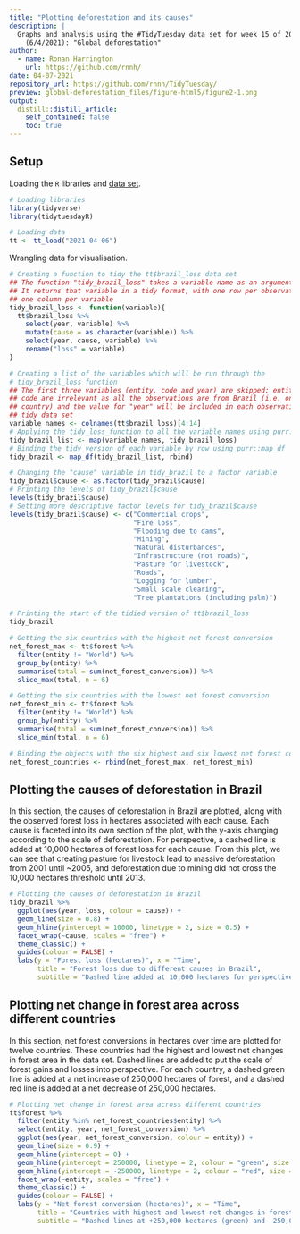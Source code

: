 ```yaml
---
title: "Plotting deforestation and its causes"
description: |
  Graphs and analysis using the #TidyTuesday data set for week 15 of 2021
    (6/4/2021): "Global deforestation"
author:
  - name: Ronan Harrington
    url: https://github.com/rnnh/
date: 04-07-2021
repository_url: https://github.com/rnnh/TidyTuesday/
preview: global-deforestation_files/figure-html5/figure2-1.png
output:
  distill::distill_article:
    self_contained: false
    toc: true
---
```


## Setup

Loading the `R` libraries and [data set](https://github.com/rfordatascience/tidytuesday/blob/master/data/2021/2021-04-06/readme.md).

```r
# Loading libraries
library(tidyverse)
library(tidytuesdayR)

# Loading data
tt <- tt_load("2021-04-06")
```

Wrangling data for visualisation.

```r
# Creating a function to tidy the tt$brazil_loss data set
## The function "tidy_brazil_loss" takes a variable name as an argument.
## It returns that variable in a tidy format, with one row per observation and
## one column per variable
tidy_brazil_loss <- function(variable){
  tt$brazil_loss %>% 
    select(year, variable) %>% 
    mutate(cause = as.character(variable)) %>% 
    select(year, cause, variable) %>%
    rename("loss" = variable)
}

# Creating a list of the variables which will be run through the
# tidy_brazil_loss function
## The first three variables (entity, code and year) are skipped: entity and
## code are irrelevant as all the observations are from Brazil (i.e. one
## country) and the value for "year" will be included in each observation in the
## tidy data set
variable_names <- colnames(tt$brazil_loss)[4:14]
# Applying the tidy_loss_function to all the variable names using purr::map
tidy_brazil_list <- map(variable_names, tidy_brazil_loss)
# Binding the tidy version of each variable by row using purr::map_df
tidy_brazil <- map_df(tidy_brazil_list, rbind)

# Changing the "cause" variable in tidy_brazil to a factor variable
tidy_brazil$cause <- as.factor(tidy_brazil$cause)
# Printing the levels of tidy_brazil$cause
levels(tidy_brazil$cause)
# Setting more descriptive factor levels for tidy_brazil$cause
levels(tidy_brazil$cause) <- c("Commercial crops",
                               "Fire loss",
                               "Flooding due to dams",
                               "Mining",
                               "Natural disturbances",
                               "Infrastructure (not roads)",
                               "Pasture for livestock",
                               "Roads",
                               "Logging for lumber",
                               "Small scale clearing",
                               "Tree plantations (including palm)")

# Printing the start of the tidied version of tt$brazil_loss
tidy_brazil

# Getting the six countries with the highest net forest conversion
net_forest_max <- tt$forest %>% 
  filter(entity != "World") %>%
  group_by(entity) %>% 
  summarise(total = sum(net_forest_conversion)) %>%
  slice_max(total, n = 6)

# Getting the six countries with the lowest net forest conversion
net_forest_min <- tt$forest %>% 
  filter(entity != "World") %>%
  group_by(entity) %>% 
  summarise(total = sum(net_forest_conversion)) %>%
  slice_min(total, n = 6)

# Binding the objects with the six highest and six lowest net forest conversions
net_forest_countries <- rbind(net_forest_max, net_forest_min)
```

## Plotting the causes of deforestation in Brazil

In this section, the causes of deforestation in Brazil are plotted, along with
the observed forest loss in hectares associated with each cause. Each cause
is faceted into its own section of the plot, with the y-axis changing according
to the scale of deforestation. For perspective, a dashed line is added at
10,000 hectares of forest loss for each cause. From this plot, we can see that
creating pasture for livestock lead to massive deforestation from 2001 until
~2005, and deforestation due to mining did not cross the 10,000 hectares
threshold until 2013.

```r
# Plotting the causes of deforestation in Brazil
tidy_brazil %>%
  ggplot(aes(year, loss, colour = cause)) +
  geom_line(size = 0.8) +
  geom_hline(yintercept = 10000, linetype = 2, size = 0.5) +
  facet_wrap(~cause, scales = "free") +
  theme_classic() +
  guides(colour = FALSE) +
  labs(y = "Forest loss (hectares)", x = "Time",
       title = "Forest loss due to different causes in Brazil",
       subtitle = "Dashed line added at 10,000 hectares for perspective")
```

## Plotting net change in forest area across different countries

In this section, net forest conversions in hectares over time are plotted
for twelve countries. These countries had the highest and lowest net changes
in forest area in the data set. Dashed lines are added to put the scale of
forest gains and losses into perspective. For each country, a dashed green
line is added at a net increase of 250,000 hectares of forest, and a dashed
red line is added at a net decrease of 250,000 hectares.

```r
# Plotting net change in forest area across different countries
tt$forest %>%
  filter(entity %in% net_forest_countries$entity) %>%
  select(entity, year, net_forest_conversion) %>%
  ggplot(aes(year, net_forest_conversion, colour = entity)) +
  geom_line(size = 0.9) +
  geom_hline(yintercept = 0) +
  geom_hline(yintercept = 250000, linetype = 2, colour = "green", size = 0.4) +
  geom_hline(yintercept = -250000, linetype = 2, colour = "red", size = 0.4) +
  facet_wrap(~entity, scales = "free") +
  theme_classic() +
  guides(colour = FALSE) +
  labs(y = "Net forest conversion (hectares)", x = "Time",
       title = "Countries with highest and lowest net changes in forest area",
       subtitle = "Dashed lines at +250,000 hectares (green) and -250,000 hectares (red)")
```